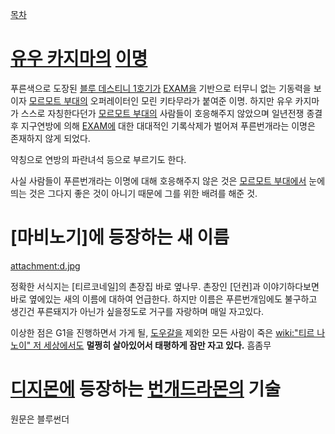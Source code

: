 [[목차]]

= [[유우 카지마]]의 [[이명]] =

푸른색으로 도장된 [[블루 데스티니 1호기]]가 [[EXAM]]을 기반으로 터무니 없는 기동력을 보이자 [[모르모트 부대]]의 오퍼레이터인 모린 키타무라가 붙여준 이명.
하지만 유우 카지마가 스스로 자칭한다던가 [[모르모트 부대]]의 사람들이 호응해주지 않았으며 일년전쟁 종결후 지구연방에 의해 [[EXAM]]에 대한 대대적인 기록삭제가 벌어져 푸른번개라는 이명은 존재하지 않게 되었다.

약칭으로 연방의 파란녀석 등으로 부르기도 한다.

사실 사람들이 푸른번개라는 이명에 대해 호응해주지 않은 것은 [[모르모트 부대]]에서 눈에 띄는 것은 그다지 좋은 것이 아니기 때문에 그를 위한 배려를 해준 것.


= [마비노기]에 등장하는 새 이름 =
attachment:d.jpg

정확한 서식지는 [티르코네일]의 촌장집 바로 옆나무.
촌장인 [던컨]과 이야기하다보면 바로 옆에있는 새의 이름에 대하여 언급한다. 
하지만 이름은 푸른번개임에도 불구하고 생긴건 푸른돼지가 아닌가 싶을정도로 거구를 자랑하며 매일 자고있다.

이상한 점은 G1을 진행하면서 가게 될, [[도우갈]]을 제외한 모든 사람이 죽은 [[wiki:"티르 나 노이" 저 세상]]에서도 '''멀쩡히 살아있어서 태평하게 잠만 자고 있다.''' 흠좀무

= [[디지몬]]에 등장하는 [[번개드라몬]]의 기술 =
원문은 블루썬더
